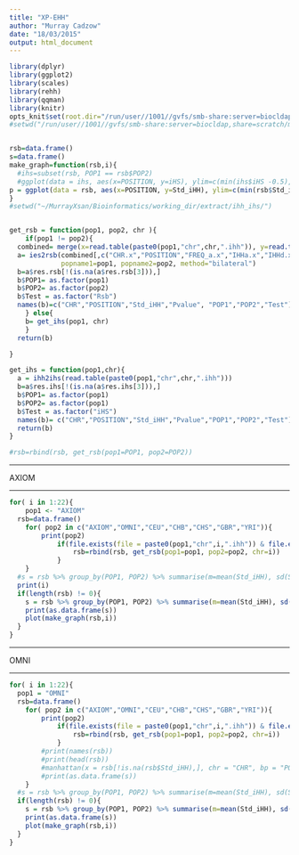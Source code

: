 ```yaml
---
title: "XP-EHH"
author: "Murray Cadzow"
date: "18/03/2015"
output: html_document
---
```



```r
library(dplyr)
library(ggplot2)
library(scales)
library(rehh)
library(qqman)
library(knitr)
opts_knit$set(root.dir="/run/user//1001//gvfs/smb-share:server=biocldap,share=scratch/merrimanlab/murray/working_dir/extract/ihh_ihs/")
#setwd("/run/user//1001//gvfs/smb-share:server=biocldap,share=scratch/merrimanlab/murray/working_dir/extract/ihh_ihs/")


rsb=data.frame()
s=data.frame()
make_graph=function(rsb,i){
  #ihs=subset(rsb, POP1 == rsb$POP2)
  #ggplot(data = ihs, aes(x=POSITION, y=iHS), ylim=c(min(ihs$iHS -0.5), max(ihs$iHS + 0.5)))  + geom_point(shape = 16, colour= alpha("black", 1/5)) + facet_wrap(~CHR, scales = "free_x")  + geom_hline(aes(yintercept= q1, colour ="quantile"), data=s,)  + geom_hline(aes(yintercept= q2, colour ="quantile"), data=s)  +geom_hline(aes(yintercept= m, colour="mean"), data=s) + scale_colour_manual("",breaks=c("mean","quantile"),values=c("blue","red")) + scale_x_continuous( xlab("Chromosome Position (Mbp)")) + ylab("iHS") + ggtitle(paste0(POP," iHS by Chromosome")) + theme( plot.background= element_rect(colour="black",fill=NA), legend.position= c(0.75, 0.12)) + theme_bw()
p = ggplot(data = rsb, aes(x=POSITION, y=Std_iHH), ylim=c(min(rsb$Std_iHH -0.5), max(rsb$Std_iHH + 0.5)))  + geom_point(shape = 16, colour= alpha("black", 1/5)) + facet_grid(POP2~ POP1) + geom_hline(aes(yintercept= -3.29, colour ="Threshold"))  + geom_hline(aes(yintercept= 3.29, colour ="Threshold")) + xlab(paste0("Chromosome ", i, " Position (Mbp)")) + ylab("Rsb/iHS") + ggtitle("Rsb and iHS (Genetic)") #+geom_point(data=ihs, aes(y = Std_iHH, x=POSITION,colour="PPARGC1A iHS"))
}
#setwd("~/MurrayXsan/Bioinformatics/working_dir/extract/ihh_ihs/")


get_rsb = function(pop1, pop2, chr ){
	if(pop1 != pop2){
  combined= merge(x=read.table(paste0(pop1,"chr",chr,".ihh")), y=read.table(paste0(pop2,"chr",chr,".ihh")), by="POSITION")
  a= ies2rsb(combined[,c("CHR.x","POSITION","FREQ_a.x","IHHa.x","IHHd.x","IES.x")], combined[,c("CHR.y","POSITION","FREQ_a.y","IHHa.y","IHHd.y","IES.y")],
             popname1=pop1, popname2=pop2, method="bilateral")
  b=a$res.rsb[!(is.na(a$res.rsb[3])),]
  b$POP1= as.factor(pop1)
  b$POP2= as.factor(pop2)
  b$Test = as.factor("Rsb")
  names(b)=c("CHR","POSITION","Std_iHH","Pvalue", "POP1","POP2","Test")
	} else{
	b= get_ihs(pop1, chr)
	}
  return(b)

}

get_ihs = function(pop1,chr){
  a = ihh2ihs(read.table(paste0(pop1,"chr",chr,".ihh")))
  b=a$res.ihs[!(is.na(a$res.ihs[3])),]
  b$POP1= as.factor(pop1)
  b$POP2= as.factor(pop1)
  b$Test = as.factor("iHS")
  names(b)= c("CHR","POSITION","Std_iHH","Pvalue","POP1","POP2","Test")
  return(b)
}

#rsb=rbind(rsb, get_rsb(pop1=POP1, pop2=POP2))
```

---

AXIOM

---

```r
for( i in 1:22){
	pop1 <- "AXIOM"
  rsb=data.frame()
	for( pop2 in c("AXIOM","OMNI","CEU","CHB","CHS","GBR","YRI")){
  		print(pop2)  
    		if(file.exists(file = paste0(pop1,"chr",i,".ihh")) & file.exists(file = paste0(pop2,"chr",i,".ihh"))){
      			rsb=rbind(rsb, get_rsb(pop1=pop1, pop2=pop2, chr=i))
      		}
	}
  #s = rsb %>% group_by(POP1, POP2) %>% summarise(m=mean(Std_iHH), sd(Std_iHH), min(Std_iHH), max(Std_iHH), q1 = quantile(Std_iHH, 0.01), q2 = quantile(Std_iHH, 0.99))
  print(i)
  if(length(rsb) != 0){
    s = rsb %>% group_by(POP1, POP2) %>% summarise(m=mean(Std_iHH), sd(Std_iHH), min(Std_iHH), max(Std_iHH), q1 = quantile(Std_iHH, 0.01), q2 = quantile(Std_iHH, 0.99))
    print(as.data.frame(s))
    plot(make_graph(rsb,i))
  }
}
```


---

OMNI

---


```r
for( i in 1:22){
  pop1 = "OMNI"
  rsb=data.frame()
	for( pop2 in c("AXIOM","OMNI","CEU","CHB","CHS","GBR","YRI")){
  		print(pop2)  
    		if(file.exists(file = paste0(pop1,"chr",i,".ihh")) & file.exists(file = paste0(pop2,"chr",i,".ihh"))){
      			rsb=rbind(rsb, get_rsb(pop1=pop1, pop2=pop2, chr=i))
      		}  
  		#print(names(rsb))
  		#print(head(rsb))
 		#manhattan(x = rsb[!is.na(rsb$Std_iHH),], chr = "CHR", bp = "POSITION", p = "Pvalue", main=paste(POP1, POP2)) 		
  		#print(as.data.frame(s))		
	}
  #s = rsb %>% group_by(POP1, POP2) %>% summarise(m=mean(Std_iHH), sd(Std_iHH), min(Std_iHH), max(Std_iHH), q1 = quantile(Std_iHH, 0.01), q2 = quantile(Std_iHH, 0.99))
  if(length(rsb) != 0){
    s = rsb %>% group_by(POP1, POP2) %>% summarise(m=mean(Std_iHH), sd(Std_iHH), min(Std_iHH), max(Std_iHH), q1 = quantile(Std_iHH, 0.01), q2 = quantile(Std_iHH, 0.99))
    print(as.data.frame(s))
    plot(make_graph(rsb,i))
  }
}
```
